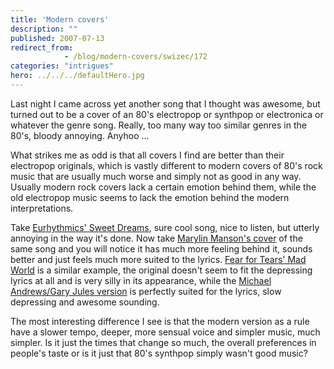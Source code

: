 ```yaml
---
title: 'Modern covers'
description: ""
published: 2007-07-13
redirect_from: 
            - /blog/modern-covers/swizec/172
categories: "intrigues"
hero: ../../../defaultHero.jpg
---
```

Last night I came across yet another song that I thought was awesome, but turned out to be a cover of an 80&#x27;s electropop or synthpop or electronica or whatever the genre song. Really, too many way too similar genres in the 80&#x27;s, bloody annoying. Anyhoo ...

What strikes me as odd is that all covers I find are better than their electropop originals, which is vastly different to modern covers of 80&#x27;s rock music that are usually much worse and simply not as good in any way. Usually modern rock covers lack a certain emotion behind them, while the old electropop music seems to lack the emotion behind the modern interpretations.

Take [Eurhythmics&#x27; Sweet Dreams](http://youtube.com/watch?v=OufZbzsUtIo), sure cool song, nice to listen, but utterly annoying in the way it&#x27;s done. Now take [Marylin Manson&#x27;s cover](http://youtube.com/watch?v=3iuve2OjY_8) of the same song and you will notice it has much more feeling behind it, sounds better and just feels much more suited to the lyrics. [Fear for Tears&#x27; Mad World](http://youtube.com/watch?v=4NAPw8N5vM8) is a similar example, the original doesn&#x27;t seem to fit the depressing lyrics at all and is very silly in its appearance, while the [Michael Andrews/Gary Jules version](http://youtube.com/watch?v=v52Igdotisk) is perfectly suited for the lyrics, slow depressing and awesome sounding.

The most interesting difference I see is that the modern version as a rule have a slower tempo, deeper, more sensual voice and simpler music, much simpler. Is it just the times that change so much, the overall preferences in people&#x27;s taste or is it just that 80&#x27;s synthpop simply wasn&#x27;t good music?
